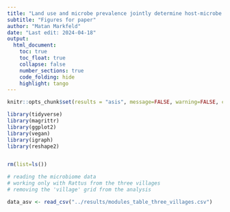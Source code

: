 ```yaml
---
title: "Land use and microbe prevalence jointly determine host-microbe network structure"
subtitle: "Figures for paper"
author: "Matan Markfeld"
date: "Last edit: 2024-04-18"
output: 
  html_document:
    toc: true
    toc_float: true
    collapse: false
    number_sections: true
    code_folding: hide
    highlight: tango
---
```

```r
knitr::opts_chunk$set(results = "asis", message=FALSE, warning=FALSE, cache=TRUE, eval = TRUE, dev = c('png'), out.width = '100%', out.height='40%')
```


```r
library(tidyverse)
library(magrittr)
library(ggplot2)
library(vegan)
library(igraph)
library(reshape2)


rm(list=ls())
```

```r
# reading the microbiome data
# working only with Rattus from the three villages
# removing the 'village' grid from the analysis

data_asv <- read_csv("../results/modules_table_three_villages.csv") 
```
